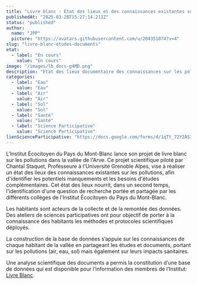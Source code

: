 ```yaml
---
title: "Livre blanc : État des lieux et des connaissances existantes sur les pollutions "
publishedAt: "2025-03-28T15:27:14.211Z"
status: "published"
author:
  name: "JPP"
  picture: "https://avatars.githubusercontent.com/u/204351074?v=4"
slug: "livre-blanc-etudes-documents"
etat:
  - label: "En cours"
    value: "En cours"
image: "/images/lb_docs-g4MD.png"
description: "Etat des lieux documentaire des connaissances sur les pollutions, les polluants et leurs impacts sur la santé et l’environnement.\nAteliers de sciences participatives citoyennes afin de collecter les données.\n"
categories:
  - label: "Eau"
    value: "Eau"
  - label: "Air"
    value: "Air"
  - label: "Sol"
    value: "Sol"
  - label: "Santé"
    value: "Santé"
  - label: "Science Participative"
    value: "Science Participative"
lienScienceParticipative: "https://docs.google.com/forms/d/1qTt_72Y2AS3Q7Y5ZhVfZUtLsoCetEqLddHt8Jt5kda4/edit?usp=sharing_eil&ts=67f8ede6"
---
```


L'Institut Écocitoyen du Pays du Mont-Blanc lance son projet de livre blanc sur les pollutions dans la vallée de l'Arve. Ce projet scientifique piloté par Chantal Staquet, Professeure à l'Université Grenoble Alpes, vise à réaliser un état des lieux des connaissances existantes sur les pollutions, afin d'identifier les potentiels manquements et les besoins d'études complémentaires. Cet état des lieux nourrit, dans un second temps, l'identification d'une question de recherche portée et partagée par les différents collèges de l'Institut Écocitoyen du Pays du Mont-Blanc.

Les habitants sont acteurs de la collecte et de la remontée des données. Des ateliers de sciences participatives ont pour objectif de porter à la connaissance des habitants les méthodes et protocoles scientifiques déployés.

La construction de la base de données s’appuie sur les connaissances de chaque habitant de la vallée en partageant les études et documents, portant sur les pollutions (air, eau, sol) mais également sur leurs impacts sanitaires.

Une analyse scientifique des documents a permis la constitution d’une base de données qui est disponible pour l’information des membres de l’Institut: [Livre Blanc](http://institut-ecocitoyen-pmb.fr/LivreBlancInstitutEcocitoyenduPaysMont-Blanc2025.pdf).

### 